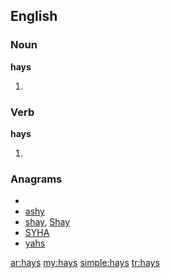 ==English==

===Noun===
'''hays'''

# {{plural of|[[hay]]}}

===Verb===
'''hays'''

# {{third-person singular of|[[hay]]}}

===Anagrams===
* {{alphagram|ahsy}}
* [[ashy#English|ashy]]
* [[shay#English|shay]], [[Shay#English|Shay]]
* [[SYHA#English|SYHA]]
* [[yahs#English|yahs]]

[[ar:hays]]
[[my:hays]]
[[simple:hays]]
[[tr:hays]]
